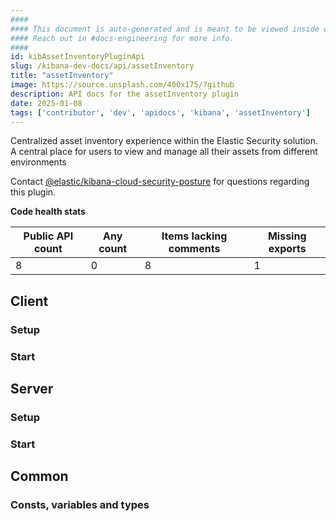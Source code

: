 ```yaml
---
####
#### This document is auto-generated and is meant to be viewed inside our experimental, new docs system.
#### Reach out in #docs-engineering for more info.
####
id: kibAssetInventoryPluginApi
slug: /kibana-dev-docs/api/assetInventory
title: "assetInventory"
image: https://source.unsplash.com/400x175/?github
description: API docs for the assetInventory plugin
date: 2025-01-08
tags: ['contributor', 'dev', 'apidocs', 'kibana', 'assetInventory']
---
```


Centralized asset inventory experience within the Elastic Security solution. A central place for users to view and manage all their assets from different environments

Contact [@elastic/kibana-cloud-security-posture](https://github.com/orgs/elastic/teams/kibana-cloud-security-posture) for questions regarding this plugin.

**Code health stats**

| Public API count  | Any count | Items lacking comments | Missing exports |
|-------------------|-----------|------------------------|-----------------|
| 8 | 0 | 8 | 1 |

## Client

### Setup
<DocDefinitionList data={[assetInventoryObj.client.setup]}/>

### Start
<DocDefinitionList data={[assetInventoryObj.client.start]}/>

## Server

### Setup
<DocDefinitionList data={[assetInventoryObj.server.setup]}/>

### Start
<DocDefinitionList data={[assetInventoryObj.server.start]}/>

## Common

### Consts, variables and types
<DocDefinitionList data={assetInventoryObj.common.misc}/>

